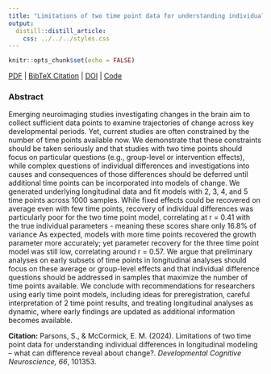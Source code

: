 ```yaml
---
title: "Limitations of two time point data for understanding individual differences in longitudinal modeling—What can difference reveal about change?."
output:
  distill::distill_article:
    css: ../../../styles.css
---
```


```r
knitr::opts_chunk$set(echo = FALSE)
```

[<i class="fas fa-file-download"></i> PDF](35.Parsons-McCormick-2024-DCN.pdf) | [<i class="fas fa-quote-left"></i><i class="fas fa-quote-right"></i> BibTeX Citation](cite.bib) | [<i class="fas fa-link"></i> DOI](https://doi.org/10.1016/j.dcn.2024.101353) | [<i class="ai ai-open-materials"></i> Code](https://osf.io/9rjcv/)


### Abstract
Emerging neuroimaging studies investigating changes in the brain aim to collect sufficient data points to examine trajectories of change across key developmental periods. Yet, current studies are often constrained by the number of time points available now. We demonstrate that these constraints should be taken seriously and that studies with two time points should focus on particular questions (e.g., group-level or intervention effects), while complex questions of individual differences and investigations into causes and consequences of those differences should be deferred until additional time points can be incorporated into models of change. We generated underlying longitudinal data and fit models with 2, 3, 4, and 5 time points across 1000 samples. While fixed effects could be recovered on average even with few time points, recovery of individual differences was particularly poor for the two time point model, correlating at r = 0.41 with the true individual parameters - meaning these scores share only 16.8% of variance As expected, models with more time points recovered the growth parameter more accurately; yet parameter recovery for the three time point model was still low, correlating around r = 0.57. We argue that preliminary analyses on early subsets of time points in longitudinal analyses should focus on these average or group-level effects and that individual difference questions should be addressed in samples that maximize the number of time points available. We conclude with recommendations for researchers using early time point models, including ideas for preregistration, careful interpretation of 2 time point results, and treating longitudinal analyses as dynamic, where early findings are updated as additional information becomes available.

**Citation:** Parsons, S., & McCormick, E. M. (2024). Limitations of two time point data for understanding individual differences in longitudinal modeling – what can difference reveal about change?. *Developmental Cognitive Neuroscience, 66*, 101353. 